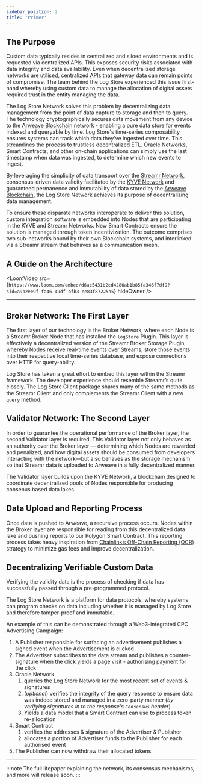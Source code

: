 ```yaml
---
sidebar_position: 2
title: 'Primer'
---
```


## The Purpose

Custom data typically resides in centralized and siloed environments and is requested via centralized APIs.
This exposes security risks associated with data integrity and data availability.
Even when decentralized storage networks are utilised, centralized APIs that gateway data can remain points of compromise.
The team behind the Log Store experienced this issue first-hand whereby using custom data to manage the allocation of digital assets required trust in the entity managing the data.

The Log Store Network solves this problem by decentralizing data management from the point of data capture to storage and then to query.
The technology cryptographically secures data movement from any device to the [Arweave Blockchain](https://www.arweave.org/) network - enabling a pure data store for events indexed and queryable by time.
Log Store's time-series composability ensures systems can track which data they've ingested over time. This streamlines the process to trustless decentralized ETL.
Oracle Networks, Smart Contracts, and other on-chain applications can simply use the last timestamp when data was ingested, to determine which new events to ingest.

By leveraging the simplicity of data transport over the [Streamr Network](https://streamr.network/), consensus-driven data validity facilitated by the [KYVE Network](https://www.kyve.network/) and guaranteed permanence and immutability of data stored by the [Arweave Blockchain](https://www.arweave.org/), the Log Store Network achieves its purpose of decentralizing data management.

To ensure these disparate networks interoperate to deliver this solution, custom integration software is embedded into Nodes that are participating in the KYVE and Streamr Networks. New Smart Contracts ensure the solution is managed through token incentivization. The outcome comprises two sub-networks bound by their own Blockchain systems, and interlinked via a Streamr stream that behaves as a communication mesh.

## A Guide on the Architecture


<LoomVideo
	src={`https://www.loom.com/embed/d6ac5431b2cd4286ab1b85fa346f7df9?sid=a9b2ee9f-fa46-49df-bfb3-ee83f87225a5`}
	hideOwner
/>

---

## Broker Network: The First Layer

The first layer of our technology is the Broker Network, where each Node is a Streamr Broker Node that has installed the `logStore` Plugin. This layer is effectively a decentralized version of the Streamr Broker Storage Plugin, whereby Nodes receive real-time events over Streams, store those events into their respective local time-series database, and expose connections over HTTP for query-ability.

Log Store has taken a great effort to embed this layer within the Streamr framework. The developer experience should resemble Streamr’s quite closely. The Log Store Client package shares many of the same methods as the Streamr Client and only complements the Streamr Client with a new `query` method.

## Validator Network: The Second Layer

In order to guarantee the operational performance of the Broker layer, the second Validator layer is required. This Validator layer not only behaves as an authority over the Broker layer — determining which Nodes are rewarded and penalized, and how digital assets should be consumed from developers interacting with the network—but also behaves as the storage mechanism so that Streamr data is uploaded to Arweave in a fully decentralized manner.

The Validator layer builds upon the KYVE Network, a blockchain designed to coordinate decentralized pools of Nodes responsible for producing consenus based data lakes.

## Data Upload and Reporting Process

Once data is pushed to Arweave, a recursive process occurs. Nodes within the Broker layer are responsible for reading from this decentralized data lake and pushing reports to our Polygon Smart Contract. This reporting process takes heavy inspiration from [Chainlink’s Off-Chain Reporting (OCR)](https://docs.chain.link/architecture-overview/off-chain-reporting) strategy to minimize gas fees and improve decentralization.

## Decentralizing Verifiable Custom Data

Verifying the validity data is the process of checking if data has successfully passed through a pre-programmed protocol.

The Log Store Network is a platform for data protocols, whereby systems can program checks on data including whether it is managed by Log Store and therefore tamper-proof and immutable.

An example of this can be demonstrated through a Web3-integrated CPC Advertising Campaign:

1. A Publisher responsible for surfacing an advertisement publishes a signed event when the Advertisement is clicked
2. The Advertiser subscribes to the data stream and publishes a counter-signature when the click yields a page visit - authorising payment for the click
3. Oracle Network
   1. queries the Log Store Network for the most recent set of events & signatures
   2. (_optional_) verifies the integrity of the query response to ensure data was indeed stored and managed in a zero-party manner (_by verifying signatures in to the response's `Consensus` header_)
   3. Yields a data model that a Smart Contract can use to process token re-allocation
4. Smart Contract
   1. verifies the addresses & signature of the Advertiser & Publisher
   2. allocates a portion of Advertiser funds to the Publisher for each authorised event
5. The Publisher can now withdraw their allocated tokens

---

:::note
The full litepaper explaining the network, its consensus mechanisms, and more will release soon.
:::
